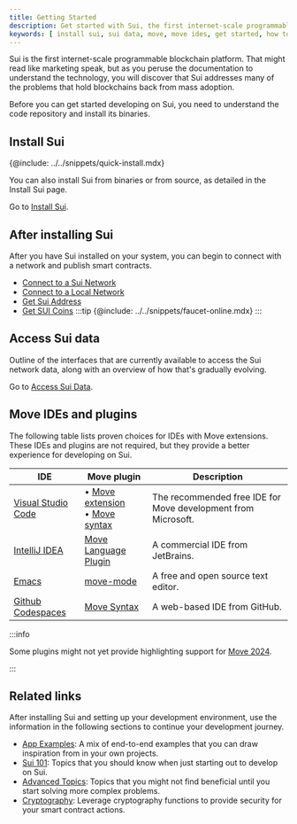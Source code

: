 ```yaml
---
title: Getting Started
description: Get started with Sui, the first internet-scale programmable blockchain platform.
keywords: [ install sui, sui data, move, move ides, get started, how to get started, connect to a network, get SUI, sui tokens ]
---
```


Sui is the first internet-scale programmable blockchain platform. That might read like marketing speak, but as you peruse the documentation to understand the technology, you will discover that Sui addresses many of the problems that hold blockchains back from mass adoption. 

Before you can get started developing on Sui, you need to understand the code repository and install its binaries. 

## Install Sui 

{@include: ../../snippets/quick-install.mdx}

You can also install Sui from binaries or from source, as detailed in the Install Sui page.

Go to [Install Sui](./getting-started/sui-install.mdx).

## After installing Sui

After you have Sui installed on your system, you can begin to connect with a network and publish smart contracts. 

- [Connect to a Sui Network](./getting-started/connect.mdx)
- [Connect to a Local Network](./getting-started/local-network.mdx)
- [Get Sui Address](./getting-started/get-address.mdx)
- [Get SUI Coins](./getting-started/get-coins.mdx)
    :::tip
    {@include: ../../snippets/faucet-online.mdx}
    :::


## Access Sui data

Outline of the interfaces that are currently available to access the Sui network data, along with an overview of how that's gradually evolving.

Go to [Access Sui Data](./getting-started/data-serving.mdx).

## Move IDEs and plugins

The following table lists proven choices for IDEs with Move extensions. These IDEs and plugins are not required, but they provide a better experience for developing on Sui.

| IDE | Move plugin | Description |
| --- | ------ | ----------- |
| [Visual Studio Code](https://code.visualstudio.com/) | &bull; [Move extension](https://marketplace.visualstudio.com/items?itemName=mysten.move)<br/>&bull; [Move syntax](https://marketplace.visualstudio.com/items?itemName=damirka.move-syntax) | The recommended free IDE for Move development from Microsoft. |
| [IntelliJ IDEA](https://www.jetbrains.com/idea/) | [Move Language Plugin](https://plugins.jetbrains.com/plugin/14721-move-language) | A commercial IDE from JetBrains. |
| [Emacs](https://www.gnu.org/software/emacs/) | [move-mode](https://github.com/amnn/move-mode) | A free and open source text editor. |
| [Github Codespaces](https://github.com/features/codespaces) | [Move Syntax](https://marketplace.visualstudio.com/items?itemName=damirka.move-syntax) | A web-based IDE from GitHub. |

:::info 

Some plugins might not yet provide highlighting support for [Move 2024](./advanced/move-2024-migration.mdx).

:::

## Related links

After installing Sui and setting up your development environment, use the information in the following sections to continue your development journey.

- [App Examples](./app-examples.mdx): A mix of end-to-end examples that you can draw inspiration from in your own projects.
- [Sui 101](./sui-101.mdx): Topics that you should know when just starting out to develop on Sui.
- [Advanced Topics](./advanced.mdx): Topics that you might not find beneficial until you start solving more complex problems.
- [Cryptography](./cryptography.mdx): Leverage cryptography functions to provide security for your smart contract actions. 
